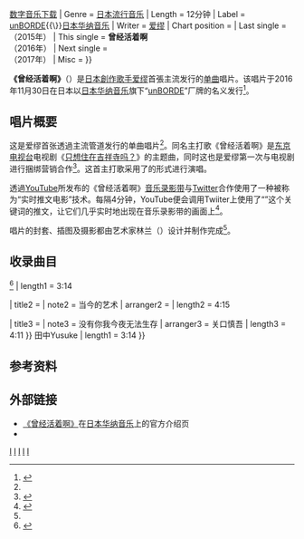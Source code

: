 {{NoteTA 
|1=zh-tw:行銷 ;zh-cn: 营销;
|2=zh-tw: 即時;zh-cn:实时 ;
|3=zh-tw:透過 ;zh-cn: 通过;
}}
{{Infobox Single 
| Name           = 曾经活着啊
| Original name  = {{lang|ja|生きていたんだよな}}
| Artist         = [[爱缪|爱缪]]
| Cover          = Ikite ita nda yo na.jpg
| Album          = [[青春的悸动|青春的悸动]]
| A-side         = 曾经活着啊
| B-side         = {{Plain list|
* 当今的艺术
* 没有你我今夜无法生存
}}
| Released       = {{Flagicon|JPN}} {{Start date|2016|11|30}}
| Format         = [[CD|CD]]{{\}}[[数字音乐下载|数字音乐下载]]
| Genre          = [[日本流行音乐|日本流行音乐]]
| Length         = 12分钟
| Label          = [[unBORDE|unBORDE]]{{\}}[[日本华纳音乐|日本华纳音乐]]
| Writer         = [[爱缪|爱缪]]
| Chart position = {{Plain list|
* 周榜第41名<small>（[[告示牌日本热门100金曲榜|告示牌日本热门100金曲榜]]）</small>
* 周榜第67名<small>（[[Oricon公信榜|Oricon公信榜]]）</small>
  }}
| Last single    = {{Link-en|解剖你的纯爱歌～去死吧～|貴方解剖純愛歌 〜死ね〜}}<br />（2015年）
| This single    = '''曾经活着啊'''<br />（2016年）
| Next single    = {{Link-en|传达爱|愛を伝えたいだとか}}<br />（2017年）
| Misc           = {{External music video|
{{YouTube|EEMwA8KZAqg|《曾经活着啊》<br />（官方音乐录影带）}}
  }}
}}

'''《曾经活着啊》'''（{{Lang-ja|生きていたんだよな}}）是[[日本|日本]][[創作歌手|創作歌手]][[爱缪|爱缪]]首張主流发行的[[单曲|单曲]]唱片。该唱片于2016年11月30日在日本以[[日本华纳音乐|日本华纳音乐]]旗下“[[unBORDE|unBORDE]]”厂牌的名义发行<ref name="BARKS">{{cite web |script-title=ja:【インタビュー】メジャーデビュー曲も鮮烈なあいみょん、“生と死”を歌う理由を明かす |url=https://www.barks.jp/news/?id=1000135314 |publisher={{Link-ja|BARKS|BARKS}} |accessdate=2020-08-13 |archive-date=2020-10-25 |archive-url=https://web.archive.org/web/20201025131920/https://www.barks.jp/news/?id=1000135314 |dead-url=no }}</ref>。

== 唱片概要 ==
这是爱缪首张透過主流管道发行的单曲唱片<ref name="BARKS" />。同名主打歌《曾经活着啊》是[[东京电视台|东京电视台]]电视剧《[[只想住在吉祥寺嗎%3F#連續劇|只想住在吉祥寺吗？]]》的主题曲，同时这也是爱缪第一次与电视剧进行捆绑营销合作<ref name="Natalie">{{cite web |script-title=ja:あいみょん、メジャーデビュー曲がテレ東ドラマOPテーマに |url=https://natalie.mu/music/news/204382 |publisher=[[Natalie_(網站)|Natalie]] |accessdate=2020-08-13 |archive-date=2018-06-20 |archive-url=https://web.archive.org/web/20180620180729/https://natalie.mu/music/news/204382 |dead-url=no }}</ref>。这首主打歌采用了{{Link-en|诗歌朗诵|Poetry reading}}的形式进行演唱。

透過[[YouTube|YouTube]]所发布的《曾经活着啊》[[音乐录影带|音乐录影带]]与[[Twitter|Twitter]]合作使用了一种被称为“实时推文电影”技术。每隔4分钟，YouTube便会调用Twiiter上使用了“{{lang|ja|死ね}}”这个关键词的推文，让它们几乎实时地出现在音乐录影带的画面上<ref>{{cite web |script-title=ja:あいみょん、Twitter上の「死ね」が反映され続ける「生きていたんだよな」MV |url=https://natalie.mu/music/news/207849 |publisher=Natalie |accessdate=2020-08-13 |archive-date=2018-06-21 |archive-url=https://web.archive.org/web/20180621043206/https://natalie.mu/music/news/207849 |dead-url=no }}</ref>。

唱片的封套、插图及摄影都由艺术家林兰（{{lang|ja|林蘭}}）设计并制作完成<ref name="Natalie" />。

== 收录曲目 ==
{{Track listing
| total_length  = 12:00
| font_size     = 90%
| all_writing   = [[爱缪|爱缪]]
| all_note      = yes

| title1        = {{lang|ja|生きていたんだよな}}
| note1         = 曾经活着啊
| longnote1     = [[东京电视台|东京电视台]]电视剧《[[只想住在吉祥寺嗎%3F#連續劇|只想住在吉祥寺吗？]]》主题曲
| arranger1     = 立崎优介{{\}}{{Link-ja|田中Yusuke|田中ユウスケ}}<ref>{{cite web |script-title=ja:【田中ユウスケ 参加】あいみょんメジャーデビューシングルリリース |url=http://www.ageha.net/archives/ageha_news/00872 |publisher=agehasprings |accessdate=2020-08-13 |archive-date=2019-04-09 |archive-url=https://web.archive.org/web/20190409185429/http://www.ageha.net/archives/ageha_news/00872 |dead-url=yes }}</ref>
| length1       = 3:14 

| title2        = {{lang|ja|今日の芸術}}
| note2         = 当今的艺术
| arranger2     = {{Link-ja|关口慎吾|関口シンゴ}}
| length2       = 4:15

| title3        = {{lang|ja|君がいない夜を越えられやしない}}
| note3         = 没有你我今夜无法生存
| arranger3     = 关口慎吾
| length3       = 4:11
}}
{{Track listing
| headline      = [[iTunes_Store|iTunes Store]]限定{{Link-ja|加增曲|ボーナス・トラック}}
| collapsed     = yes
| font_size     = 90%

| title1        = {{lang|ja|生きていたんだよな}}（{{Link-ja|自弹自唱|弾き語り|自弹自唱版}}）
| note1         = 曾经活着啊
| arranger1     = 立崎优介{{\}}田中Yusuke
| length1       = 3:14 
}}

== 参考资料 ==
{{Refbegin}}
{{Reflist}}
{{Refend}}

== 外部链接 ==
* [https://wmg.jp/aimyon/discography/17409/ 《曾经活着啊》]在[[日本华纳音乐|日本华纳音乐]]上的官方介绍页{{ja}}
* {{Douban|26887389|曾经活着啊|music}}

{{Aimyon}}
{{Portal bar|日本|音乐}}

{{DEFAULTSORT:Ikiteitandayona}}
[[Category:愛繆歌曲|I]]
[[Category:出道單曲|I]]
[[Category:2016年單曲|I]]
[[Category:自杀题材歌曲|I]]
[[Category:東京電視台電視劇主題曲|I]]